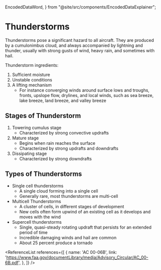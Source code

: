   EncodedDataWord,
} from "@site/src/components/EncodedDataExplainer";

# Thunderstorms

Thunderstorms pose a significant hazard to all aircraft. They are produced by a
cumulonimbus cloud, and always accompanied by lightning and thunder, usually
with strong gusts of wind, heavy rain, and sometimes with hail.

Thunderstorm ingredients:

1. Sufficient moisture
2. Unstable conditions
3. A lifting mechanism
   - For instance converging winds around surface lows and troughs, fronts,
     upslope flow, drylines, and local winds, such as sea breeze, lake breeze,
     land breeze, and valley breeze

## Stages of Thunderstorm

1. Towering cumulus stage
   - Characterized by strong convective updrafts
2. Mature stage
   - Begins when rain reaches the surface
   - Characterized by strong updrafts and downdrafts
3. Dissipating stage
   - Characterized by strong downdrafts

## Types of Thunderstorms

- Single cell thunderstorms
  - A single cloud forming into a single cell
  - Generally rare, most thunderstorms are multi-cell
- Multicell Thunderstorms
  - A cluster of cells, in different stages of development
  - New cells often form upwind of an existing cell as it develops and moves
    with the wind
- Supercell thunderstorms
  - Single, quasi-steady rotating updraft that persists for an extended period
    of time
  - Incredible damaging winds and hail are common
  - About 25 percent produce a tornado

<ReferenceList references={[
  {
    name: 'AC 00-06B',
    link: 'https://www.faa.gov/documentLibrary/media/Advisory_Circular/AC_00-6B.pdf',
  },
]} />
